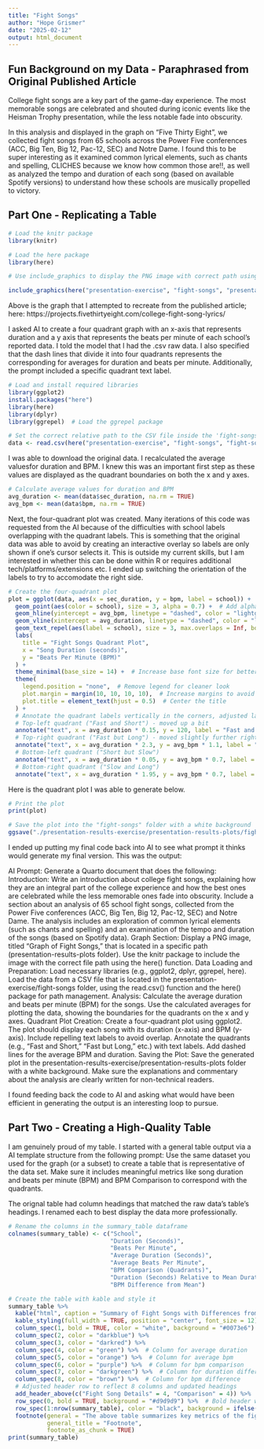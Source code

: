```yaml
---
title: "Fight Songs"
author: "Hope Grismer"
date: "2025-02-12"
output: html_document
---
```

## Fun Background on my Data - Paraphrased from Original Published Article

College fight songs are a key part of the game-day experience. The most memorable songs are celebrated and shouted during iconic events like the Heisman Trophy presentation, while the less notable fade into obscurity.

In this analysis and displayed in the graph on "Five Thirty Eight", we collected fight songs from 65 schools across the Power Five conferences (ACC, Big Ten, Big 12, Pac-12, SEC) and Notre Dame. I found this to be super interesting as it examined common lyrical elements, such as chants and spelling, CLICHES because we know how common those are!!, as well as analyzed the tempo and duration of each song (based on available Spotify versions) to understand how these schools are musically propelled to victory. 

## Part One - Replicating a Table

```r
# Load the knitr package
library(knitr)

# Load the here package
library(here)

# Use include_graphics to display the PNG image with correct path using here()

include_graphics(here("presentation-exercise", "fight-songs", "presentation-results-exercise", "presentation-results-plots", "Graph_of_Fight_Songs.png"))

```
Above is the graph that I attempted to recreate from the published article; here: https://projects.fivethirtyeight.com/college-fight-song-lyrics/

I asked AI to create a four quadrant graph with an x-axis that represents duration and a y axis that represents the beats per minute of each school's reported data. I told the model that I had the .csv raw data. I also specified that the dash lines that divide it into four quadrants represents the corresponding for averages for duration and beats per minute. Additionally, the prompt included a specific quadrant text label.

```r
# Load and install required libraries
library(ggplot2)
install.packages("here")
library(here)
library(dplyr)
library(ggrepel)  # Load the ggrepel package

# Set the correct relative path to the CSV file inside the 'fight-songs' subfolder
data <- read.csv(here("presentation-exercise", "fight-songs", "fight-songs.csv"))

```

I was able to download the original data. I recalculated the average valuesfor duration and BPM. I knew this was an important first step as these values are displayed as the quadrant boundaries on both the x and y axes.

```r
# Calculate average values for duration and BPM
avg_duration <- mean(data$sec_duration, na.rm = TRUE)
avg_bpm <- mean(data$bpm, na.rm = TRUE)
```

Next, the four-quadrant plot was created. Many iterations of this code was requested from the AI because of the difficulties with school labels overlapping with the quadrant labels. This is something that the original data was able to avoid by creating an interactive overlay so labels are only shown if one's cursor selects it. This is outside my current skills, but I am interested in whether this can be done within R or requires additional tech/platforms/extensions etc. I ended up switching the orientation of the labels to try to accomodate the right side.

```r
# Create the four-quadrant plot 
plot = ggplot(data, aes(x = sec_duration, y = bpm, label = school)) +  # Adjusted column names
  geom_point(aes(color = school), size = 3, alpha = 0.7) +  # Add alpha for transparency, points for each university team
  geom_hline(yintercept = avg_bpm, linetype = "dashed", color = "lightgrey") +  # Light grey horizontal line for average BPM
  geom_vline(xintercept = avg_duration, linetype = "dashed", color = "lightgrey") +  # Light grey vertical line for average duration
  geom_text_repel(aes(label = school), size = 3, max.overlaps = Inf, box.padding = 0.5, force = 10) +  # Repel text labels with more space
  labs(
    title = "Fight Songs Quadrant Plot",
    x = "Song Duration (seconds)",
    y = "Beats Per Minute (BPM)"
  ) +
  theme_minimal(base_size = 14) +  # Increase base font size for better readability
  theme(
    legend.position = "none",  # Remove legend for cleaner look
    plot.margin = margin(10, 10, 10, 10),  # Increase margins to avoid cutting off labels
    plot.title = element_text(hjust = 0.5)  # Center the title
  ) +
  # Annotate the quadrant labels vertically in the corners, adjusted laterally
  # Top-left quadrant ("Fast and Short") - moved up a bit
  annotate("text", x = avg_duration * 0.15, y = 120, label = "Fast and Short", color = "blue", size = 4, angle = 0, fontface = "bold") +  # Moved up slightly
  # Top-right quadrant ("Fast but Long") - moved slightly further right
  annotate("text", x = avg_duration * 2.3, y = avg_bpm * 1.1, label = "Fast but Long", color = "blue", size = 4, angle = 90, fontface = "bold") +  # Bolded text
  # Bottom-left quadrant ("Short but Slow")
  annotate("text", x = avg_duration * 0.05, y = avg_bpm * 0.7, label = "Short but Slow", color = "blue", size = 4, angle = 90, fontface = "bold") +  # Bolded text
  # Bottom-right quadrant ("Slow and Long")
  annotate("text", x = avg_duration * 1.95, y = avg_bpm * 0.7, label = "Slow and Long", color = "blue", size = 4, angle = 90, fontface = "bold")  # Bolded text
```


Here is the quadrant plot I was able to generate below.
```r
# Print the plot
print(plot)

# Save the plot into the "fight-songs" folder with a white background
ggsave("./presentation-results-exercise/presentation-results-plots/fight_song_quadrant_plot.png", plot = plot, width = 10, height = 8, dpi = 300, bg = "white")

```

I ended up putting my final code back into AI to see what prompt it thinks would generate my final version. This was the output:

AI Prompt:
Generate a Quarto document that does the following:
Introduction:
Write an introduction about college fight songs, explaining how they are an integral part of the college experience and how the best ones are celebrated while the less memorable ones fade into obscurity.
Include a section about an analysis of 65 school fight songs, collected from the Power Five conferences (ACC, Big Ten, Big 12, Pac-12, SEC) and Notre Dame. The analysis includes an exploration of common lyrical elements (such as chants and spelling) and an examination of the tempo and duration of the songs (based on Spotify data).
Graph Section:
Display a PNG image, titled “Graph of Fight Songs,” that is located in a specific path (presentation-results-plots folder).
Use the knitr package to include the image with the correct file path using the here() function.
Data Loading and Preparation:
Load necessary libraries (e.g., ggplot2, dplyr, ggrepel, here).
Load the data from a CSV file that is located in the presentation-exercise/fight-songs folder, using the read.csv() function and the here() package for path management.
Analysis:
Calculate the average duration and beats per minute (BPM) for the songs.
Use the calculated averages for plotting the data, showing the boundaries for the quadrants on the x and y axes.
Quadrant Plot Creation:
Create a four-quadrant plot using ggplot2. The plot should display each song with its duration (x-axis) and BPM (y-axis).
Include repelling text labels to avoid overlap.
Annotate the quadrants (e.g., "Fast and Short," "Fast but Long," etc.) with text labels.
Add dashed lines for the average BPM and duration.
Saving the Plot:
Save the generated plot in the presentation-results-exercise/presentation-results-plots folder with a white background.
Make sure the explanations and commentary about the analysis are clearly written for non-technical readers.

I found feeding back the code to AI and asking what would have been efficient in generating the output is an interesting loop to pursue.

## Part Two - Creating a High-Quality Table

I am genuinely proud of my table. I started with a general table output via a AI template structure from the following prompt: Use the same dataset you used for the graph (or a subset) to create a table that is representative of the data set. Make sure it includes meaningful metrics like song duration and beats per minute (BPM) and BPM Comparison to correspond with the quadrants.

The orignal table had column headings that matched the raw data's table's headings. I renamed each to best display the data more professionally. 
```r
# Rename the columns in the summary_table dataframe
colnames(summary_table) <- c("School", 
                             "Duration (Seconds)", 
                             "Beats Per Minute", 
                             "Average Duration (Seconds)", 
                             "Average Beats Per Minute", 
                             "BPM Comparison (Quadrants)", 
                             "Duration (Seconds) Relative to Mean Duration", 
                             "BPM Difference from Mean")

# Create the table with kable and style it
summary_table %>%
  kable("html", caption = "Summary of Fight Songs with Differences from the Mean") %>%
  kable_styling(full_width = TRUE, position = "center", font_size = 12) %>%
  column_spec(1, bold = TRUE, color = "white", background = "#0073e6") %>%  # Header row with blue background
  column_spec(2, color = "darkblue") %>%
  column_spec(3, color = "darkred") %>%
  column_spec(4, color = "green") %>%  # Column for average duration
  column_spec(5, color = "orange") %>%  # Column for average bpm
  column_spec(6, color = "purple") %>%  # Column for bpm comparison
  column_spec(7, color = "darkgreen") %>%  # Column for duration difference
  column_spec(8, color = "brown") %>%  # Column for bpm difference
  # Adjusted header row to reflect 8 columns and updated headings
  add_header_above(c("Fight Song Details" = 4, "Comparison" = 4)) %>%  # Two groups: 4 columns for details, 4 for comparison
  row_spec(0, bold = TRUE, background = "#d9d9d9") %>%  # Bold header with light grey background
  row_spec(1:nrow(summary_table), color = "black", background = ifelse(summary_table$bpm_comparison == "Above Average", "#e6f7ff", "#ffe6e6")) %>%  # Soft blue for above average and soft red for below
  footnote(general = "The above table summarizes key metrics of the fight songs, including their duration, BPM, and how they compare to the average-- both categorically and quanitatively.", 
           general_title = "Footnote", 
           footnote_as_chunk = TRUE)
print(summary_table)
```
